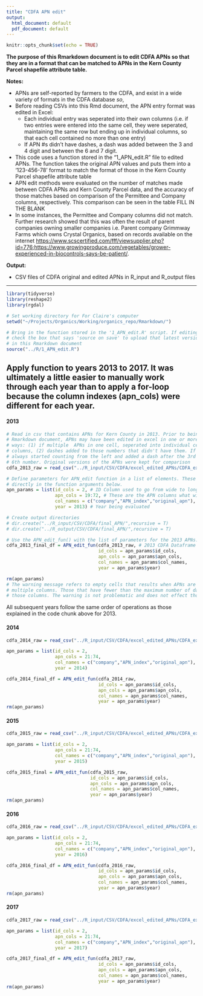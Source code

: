 ```yaml
---
title: "CDFA APN edit"
output:
  html_document: default
  pdf_document: default
---
```


```r
knitr::opts_chunk$set(echo = TRUE)
```

**The purpose of this Rmarkdown document is to edit CDFA APNs so that they are in a format that can be matched to APNs in the Kern County Parcel shapefile attribute table.**

**Notes:**   

  * APNs are self-reported by farmers to the CDFA, and exist in a wide variety of formats in the CDFA database *so*,
  * Before reading CSVs into this Rmd document, the APN entry format was edited in Excel:
      * Each individual entry was seperated into their own columns (i.e. if two entries were entered into the same cell, they were seperated, maintaining the same row but ending up in individual columns, so that each cell contained no more than one entry)
      * If APN #s didn't have dashes, a dash was added between the 3 and 4 digit and between the 6 and 7 digit. 
      
  * This code uses a function stored in the "1_APN_edit.R" file to edited APNs. The function takes the original APN values and puts them into a '123-456-78' format to match the format of those in the Kern County Parcel shapefile attribute table
  * APN edit methods were evaluated on the number of matches made between CDFA APNs and Kern County Parcel data, and the accuracy of those matches based on comparison of the Permittee and Company columns, respectively. This comparison can be seen in the table FILL IN THE BLANK
  * In some instances, the Permittee and Company columns did not match. Further research showed that this was often the result of parent companies owning smaller companies i.e. Parent company Grimmway Farms which owns Crystal Organics, based on records available on the internet <https://www.scscertified.com/fff/viewsupplier.php?id=776>;<https://www.growingproduce.com/vegetables/grower-experienced-in-biocontrols-says-be-patient/>. 

**Output:**

* CSV files of CDFA original and edited APNs in R_input and R_output files 

---

```r
library(tidyverse)
library(reshape2)
library(rgdal)

# Set working directory for For Claire's computer
setwd("~/Projects/Organics/Working/organics_repo/Rmarkdown/")

# Bring in the function stored in the '1_APN_edit.R' script. If editing that function, 
# check the box that says 'source on save' to upload that latest version of the function 
# in this Rmarkdown document
source("../R/1_APN_edit.R") 
```

## Apply function to years 2013 to 2017. It was ultimately a little easier to manually work through each year than to apply a for-loop because the column indexes (apn_cols) were different for each year. 

#### 2013
```r

# Read in csv that contains APNs for Kern County in 2013. Prior to being read in to this 
# Rmarkdown document, APNs may have been edited in excel in one or more of the following 
# ways: (1) if multiple  APNs in one cell, seperated into individual cells across multiple 
# columns, (2) dashes added to those numbers that didn't have them. If dashes were added I 
# always started counting from the left and added a dash after the 3rd number and after the 
# 6th number. Original versions of the APNs were kept for comparison
cdfa_2013_raw = read_csv("../R_input/CSV/CDFA/excel_edited_APNs/CDFA_excelAPNs_2013.csv")

# Define parameters for APN_edit function in a list of elements. These also could be defined 
# directly in the function arguments below. 
apn_params = list(id_cols = 2, # ID Column used to go from wide to long format
                  apn_cols = 19:72, # These are the APN columns what will be melted into one
                  col_names = c("company","APN_index","original_apn"), # Column names of the new long table
                  year = 2013) # Year being evaluated

# Create output directories
# dir.create("../R_input/CSV/CDFA/final_APN/",recursive = T)
# dir.create("../R_output/CSV/CDFA/final_APN/",recursive = T)

# Use the APN_edit_fun() with the list of parameters for the 2013 APNs. 
cdfa_2013_final_df = APN_edit_fun(cdfa_2013_raw, # 2013 CDFA Dataframe
                                  id_cols = apn_params$id_cols, 
                                  apn_cols = apn_params$apn_cols, 
                                  col_names = apn_params$col_names, 
                                  year = apn_params$year)

rm(apn_params)
# The warning message refers to empty cells that results when APNs are separated by '-' into 
# multiple columns. Those that have fewer than the maximum number of dahes recieve NAs in 
# those columns. The warning is not problematic and does not effect those APN values. 
```
All subsequent years follow the same order of operations as those explained in the code chunk above for 2013. 


#### 2014
```r
cdfa_2014_raw = read_csv("../R_input/CSV/CDFA/excel_edited_APNs/CDFA_excelAPNs_2014.csv")

apn_params = list(id_cols = 2,
                  apn_cols = 21:74, 
                  col_names = c("company","APN_index","original_apn"),
                  year = 2014)

cdfa_2014_final_df = APN_edit_fun(cdfa_2014_raw, 
                                  id_cols = apn_params$id_cols, 
                                  apn_cols = apn_params$apn_cols, 
                                  col_names = apn_params$col_names, 
                                  year = apn_params$year)
rm(apn_params)
```


#### 2015
```r
cdfa_2015_raw = read_csv("../R_input/CSV/CDFA/excel_edited_APNs/CDFA_excelAPNs_2015.csv")

apn_params = list(id_cols = 2, 
                  apn_cols = 21:74, 
                  col_names = c("company","APN_index","original_apn"),
                  year = 2015)

cdfa_2015_final = APN_edit_fun(cdfa_2015_raw, 
                               id_cols = apn_params$id_cols, 
                               apn_cols = apn_params$apn_cols, 
                               col_names = apn_params$col_names, 
                               year = apn_params$year)
rm(apn_params)
```


#### 2016
```r
cdfa_2016_raw = read_csv("../R_input/CSV/CDFA/excel_edited_APNs/CDFA_excelAPNs_2016.csv")

apn_params = list(id_cols = 2, 
                  apn_cols = 21:74, 
                  col_names = c("company","APN_index","original_apn"),
                  year = 2016)

cdfa_2016_final_df = APN_edit_fun(cdfa_2016_raw, 
                                  id_cols = apn_params$id_cols, 
                                  apn_cols = apn_params$apn_cols, 
                                  col_names = apn_params$col_names, 
                                  year = apn_params$year)
rm(apn_params)
```


#### 2017
```r
cdfa_2017_raw = read_csv("../R_input/CSV/CDFA/excel_edited_APNs/CDFA_excelAPNs_2017.csv")

apn_params = list(id_cols = 2, 
                  apn_cols = 21:74, 
                  col_names = c("company","APN_index","original_apn"),
                  year = 2017)

cdfa_2017_final_df = APN_edit_fun(cdfa_2017_raw, 
                                  id_cols = apn_params$id_cols, 
                                  apn_cols = apn_params$apn_cols, 
                                  col_names = apn_params$col_names, 
                                  year = apn_params$year)
rm(apn_params)
```

